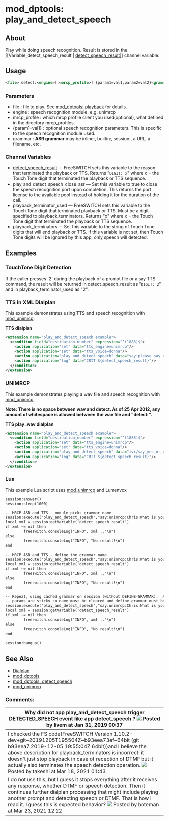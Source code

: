
# mod_dptools: play_and_detect_speech 

 

## About

Play while doing speech recognition. Result is stored in the \[\[Variable\_detect\_speech\_result | [detect\_speech\_result](../../../Channel-Variables-Catalog/detect_speech_result_16352994.mdx)\]\] channel variable.

## Usage

```xml
<file> detect:<engine>[:<mrcp_profile>] {param1=val1,param2=val2}<grammar>
```

### Parameters

* file : file to play. See [mod\_dptools: playback](./6586776.mdx#0-about) for details.
* engine : speech recognition module. e.g. unimrcp
* mrcp_profile : which mrcp profile client you used(optional), what defined in the directory mrcp_profiles.
* \{param1=val1} : optional speech recognition parameters. This is specific to the speech recognition module used.
* grammar : **ASR grammar** may be inline:, builtin:, session:, a URL, a filename, etc.

### Channel Variables

* [detect\_speech\_result](../../../Channel-Variables-Catalog/detect_speech_result_16352994.mdx) — FreeSWITCH sets this variable to the reason that terminated the playback or TTS. Returns "`DIGIT: x`" where x = the Touch Tone digit that terminated the playback or TTS sequence.
* play\_and\_detect\_speech\_close\_asr — Set this variable to true to close the speech recognition port upon completion. This returns the port license to the available pool instead of holding it for the duration of the call.
* playback\_terminator\_used — FreeSWITCH sets this variable to the Touch Tone digit that terminated playback or TTS. Must be a digit specified to playback\_terminators. Returns "x" where x = the Touch Tone digit that terminated the playback or TTS sequence.
* playback\_terminators — Set this variable to the string of Touch Tone digits that will end playback or TTS. If this variable is not set, then Touch Tone digits will be ignored by this app, only speech will detected.

## Examples

### TouchTone Digit Detection

If the caller presses '2' during the playback of a prompt file or a say TTS command, the result will be returned in detect\_speech\_result as "`DIGIT: 2`" and in playback\_terminator\_used as "2".

### TTS in XML Dialplan

This example demonstrates using TTS and speech recognition with [mod\_unimrcp](../mod_unimrcp_6586728.mdx#tts).

**TTS dialplan**

```xml
<extension name="play_and_detect_speech example">
  <condition field="destination_number" expression="^(1888)$">
    <action application="set" data="tts_engine=unimrcp"/>
    <action application="set" data="tts_voice=donna"/>
    <action application="play_and_detect_speech" data="say:please say yes or no. please say no or yes. please say something! detect:unimrcp {start-input-timers=false,no-input-timeout=5000,recognition-timeout=5000}builtin:grammar/boolean?language=en-US;y=1;n=2"/> 
    <action application="log" data="CRIT ${detect_speech_result}"/>
  </condition>
</extension>
```

### UNIMRCP

This example demonstrates playing a wav file and speech recognition with [mod\_unimrcp](../mod_unimrcp_6586728.mdx#tts).

**Note: There is no space between wav and detect. As of 25 Apr 2012, any amount of whitespace is allowed between the wav file and "detect:".**

**TTS play .wav dialplan**

```xml
<extension name="play_and_detect_speech example">
  <condition field="destination_number" expression="^(1888)$">
    <action application="set" data="tts_engine=unimrcp"/>
    <action application="set" data="tts_voice=donna"/>
    <action application="play_and_detect_speech" data="ivr/say_yes_or_no.wavdetect:unimrcp {start-input-timers=false,no-input-timeout=5000,recognition-timeout=5000}builtin:grammar/boolean?language=en-US;y=1;n=2"/> 
    <action application="log" data="CRIT ${detect_speech_result}"/>
  </condition>
</extension>
```

### Lua

This example Lua script uses [mod\_unimrcp](../mod_unimrcp_6586728.mdx#tts) and Lumenvox

```xml
session:answer()
session:sleep(1000)

-- MRCP ASR and TTS - module picks grammar name
session:execute("play_and_detect_speech","say:unimrcp:Chris:What is your phone number? detect:unimrcp {start-input-timers=false,define-grammar=true,no-input-timeout=5000}builtin:grammar/phone")
local xml = session:getVariable('detect_speech_result')
if xml ~= nil then
        freeswitch.consoleLog("INFO", xml .."\n")
else
        freeswitch.consoleLog("INFO", "No result!\n")
end

-- MRCP ASR and TTS - define the grammar name
session:execute("play_and_detect_speech","say:unimrcp:Chris:What is your phone number? detect:unimrcp {name=12345,start-input-timers=false,define-grammar=true,no-input-timeout=5000}builtin:grammar/phone")
local xml = session:getVariable('detect_speech_result')
if xml ~= nil then
        freeswitch.consoleLog("INFO", xml .."\n")
else
        freeswitch.consoleLog("INFO", "No result!\n")
end

-- Repeat, using cached grammar on session (without DEFINE-GRAMMAR).  ASR sessions are re-used and
-- params are sticky so name must be cleared and define-grammar must be set back to false.
session:execute("play_and_detect_speech","say:unimrcp:Chris:What is your phone number? detect:unimrcp {name=,start-input-timers=false,no-input-timeout=5000,define-grammar=false}session:12345")
local xml = session:getVariable('detect_speech_result')
if xml ~= nil then
        freeswitch.consoleLog("INFO", xml .."\n")
else
        freeswitch.consoleLog("INFO", "No result!\n")
end

session:hangup()
```

## See Also

* [Dialplan](../../Dialplan/index.mdx#about)
* [mod\_dptools](../mod_dptools_1970333.mdx#c)
* [mod\_dptools: detect\_speech](./6586756.mdx#about)
* [mod\_unimrcp](../mod_unimrcp_6586728.mdx#tts)

### Comments:

| Why did not app **play\_and\_detect\_speech** trigger **DETECTED\_SPEECH** event like app **detect\_speech ?** ![](/images/icons/contenttypes/comment_16.png) Posted by livem at Jan 31, 2019 00:37                                                                                                                                                                                                                                 |
| ---------------------------------------------------------------------------------------------------------------------------------------------------------------------------------------------------------------------------------------------------------------------------------------------------------------------------------------------------------------------------------------------------------------------------------- |
| I checked the FS code(FreeSWITCH Version 1.10.2-dev+git\~20191205T195504Z\~b93eea73ef\~64bit (git b93eea7 2019-12-05 19:55:04Z 64bit))and I believe the above description for playback\_terminators is incorrect: it doesn't just stop playback in case of reception of DTMF but it actually also terminates the speech detection operation. ![](/images/icons/contenttypes/comment_16.png) Posted by takeshi at Mar 18, 2021 01:43 |
| I do not use this, but I guess it stops everything after it receives any response, whether DTMF or speech detection. Then it continues further dialplan processing that might include playing another prompt and detecting speech or DTMF. That is how I read it. I guess this is expected behavior? ![](/images/icons/contenttypes/comment_16.png) Posted by boteman at Mar 23, 2021 12:22                                         |



